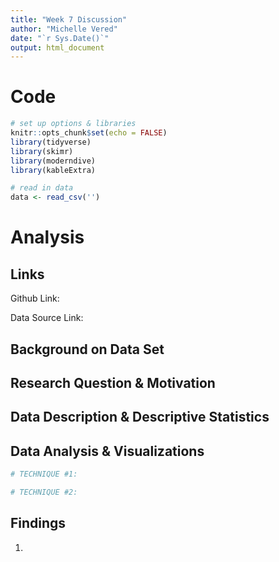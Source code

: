```yaml
---
title: "Week 7 Discussion"
author: "Michelle Vered"
date: "`r Sys.Date()`"
output: html_document
---
```


# Code

```r

# set up options & libraries
knitr::opts_chunk$set(echo = FALSE)
library(tidyverse)
library(skimr)
library(moderndive)
library(kableExtra)

# read in data 
data <- read_csv('')
```

# Analysis

## Links

Github Link:

Data Source Link:

## Background on Data Set

## Research Question & Motivation

## Data Description & Descriptive Statistics

## Data Analysis & Visualizations

```r

# TECHNIQUE #1: 


```

```r

# TECHNIQUE #2: 

```

## Findings

1.  
